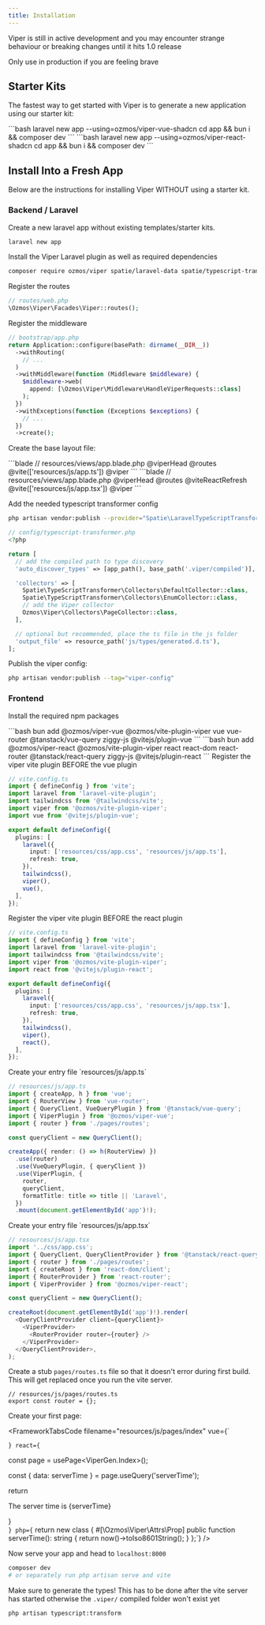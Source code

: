 ```yaml
---
title: Installation
---
```


<Aside type={'caution'}>
  Viper is still in active development and you may encounter strange behaviour or breaking changes until it hits 1.0 release

  Only use in production if you are feeling brave
</Aside>

## Starter Kits

The fastest way to get started with Viper is to generate a new application using our starter kit:


<FrameworkTabs>
<Fragment slot="vue">
```bash
laravel new app --using=ozmos/viper-vue-shadcn
cd app && bun i && composer dev
```
</Fragment>

<Fragment slot="react">
```bash
laravel new app --using=ozmos/viper-react-shadcn
cd app && bun i && composer dev
```
</Fragment>
</FrameworkTabs>

## Install Into a Fresh App

Below are the instructions for installing Viper WITHOUT using a starter kit.

### Backend / Laravel

Create a new laravel app without existing templates/starter kits.

```bash
laravel new app
```

Install the Viper Laravel plugin as well as required dependencies

```bash
composer require ozmos/viper spatie/laravel-data spatie/typescript-transformer spatie/laravel-typescript-transformer tightenco/ziggy
```

Register the routes

```php
// routes/web.php
\Ozmos\Viper\Facades\Viper::routes();
```

Register the middleware

```php
// bootstrap/app.php
return Application::configure(basePath: dirname(__DIR__))
  ->withRouting(
    // ...
  )
  ->withMiddleware(function (Middleware $middleware) {
    $middleware->web(
      append: [\Ozmos\Viper\Middleware\HandleViperRequests::class]
    );
  })
  ->withExceptions(function (Exceptions $exceptions) {
    // ...
  })
  ->create();

```

Create the base layout file:

<FrameworkTabs>
<Fragment slot="vue">
```blade
// resources/views/app.blade.php
<html lang="en">
<head>
    @viperHead
    @routes
    @vite(['resources/js/app.ts'])
</head>
<body>
    @viper
</body>
</html>
```
</Fragment>
<Fragment slot="react">
```blade
// resources/views/app.blade.php
<html lang="en">
<head>
    @viperHead
    @routes
    @viteReactRefresh
    @vite(['resources/js/app.tsx'])
</head>
<body>
    @viper
</body>
</html>
```
</Fragment>
</FrameworkTabs>

Add the needed typescript transformer config

```bash
php artisan vendor:publish --provider="Spatie\LaravelTypeScriptTransformer\TypeScriptTransformerServiceProvider"
```

```php
// config/typescript-transformer.php
<?php

return [
  // add the compiled path to type discovery
  'auto_discover_types' => [app_path(), base_path('.viper/compiled')],

  'collectors' => [
    Spatie\TypeScriptTransformer\Collectors\DefaultCollector::class,
    Spatie\TypeScriptTransformer\Collectors\EnumCollector::class,
    // add the Viper collector
    Ozmos\Viper\Collectors\PageCollector::class,
  ],

  // optional but recommended, place the ts file in the js folder
  'output_file' => resource_path('js/types/generated.d.ts'),
];
```

Publish the viper config:

```bash
php artisan vendor:publish --tag="viper-config"
```

### Frontend

Install the required npm packages

<FrameworkTabs>
<Fragment slot="vue">
```bash
bun add @ozmos/viper-vue @ozmos/vite-plugin-viper vue vue-router @tanstack/vue-query ziggy-js @vitejs/plugin-vue
```
</Fragment>
<Fragment slot="react">
```bash
bun add @ozmos/viper-react @ozmos/vite-plugin-viper react react-dom react-router @tanstack/react-query ziggy-js @vitejs/plugin-react
```
</Fragment>
</FrameworkTabs>


<FrameworkTabs>
<Fragment slot="vue">
Register the viper vite plugin BEFORE the vue plugin

```ts
// vite.config.ts
import { defineConfig } from 'vite';
import laravel from 'laravel-vite-plugin';
import tailwindcss from '@tailwindcss/vite';
import viper from '@ozmos/vite-plugin-viper';
import vue from '@vitejs/plugin-vue';

export default defineConfig({
  plugins: [
    laravel({
      input: ['resources/css/app.css', 'resources/js/app.ts'],
      refresh: true,
    }),
    tailwindcss(),
    viper(),
    vue(),
  ],
});
```
</Fragment>
<Fragment slot="react">
Register the viper vite plugin BEFORE the react plugin

```ts
// vite.config.ts
import { defineConfig } from 'vite';
import laravel from 'laravel-vite-plugin';
import tailwindcss from '@tailwindcss/vite';
import viper from '@ozmos/vite-plugin-viper';
import react from '@vitejs/plugin-react';

export default defineConfig({
  plugins: [
    laravel({
      input: ['resources/css/app.css', 'resources/js/app.tsx'],
      refresh: true,
    }),
    tailwindcss(),
    viper(),
    react(),
  ],
});
```
</Fragment>
</FrameworkTabs>

<FrameworkTabs>
<Fragment slot="vue">
Create your entry file `resources/js/app.ts`

```ts
// resources/js/app.ts
import { createApp, h } from 'vue';
import { RouterView } from 'vue-router';
import { QueryClient, VueQueryPlugin } from '@tanstack/vue-query';
import { ViperPlugin } from '@ozmos/viper-vue';
import { router } from './pages/routes';

const queryClient = new QueryClient();

createApp({ render: () => h(RouterView) })
  .use(router)
  .use(VueQueryPlugin, { queryClient })
  .use(ViperPlugin, {
    router,
    queryClient,
    formatTitle: title => title || 'Laravel',
  })
  .mount(document.getElementById('app')!);
```
</Fragment>
<Fragment slot="react">
Create your entry file `resources/js/app.tsx`

```ts
// resources/js/app.tsx
import '../css/app.css';
import { QueryClient, QueryClientProvider } from '@tanstack/react-query';
import { router } from './pages/routes';
import { createRoot } from 'react-dom/client';
import { RouterProvider } from 'react-router';
import { ViperProvider } from '@ozmos/viper-react';

const queryClient = new QueryClient();

createRoot(document.getElementById('app')!).render(
  <QueryClientProvider client={queryClient}>
    <ViperProvider>
      <RouterProvider router={router} />
    </ViperProvider>
  </QueryClientProvider>,
);
```
</Fragment>
</FrameworkTabs>


Create a stub `pages/routes.ts` file so that it doesn't error during first build. This will get replaced once you run the vite server.

```
// resources/js/pages/routes.ts
export const router = {};
```

Create your first page:

<FrameworkTabsCode
  filename="resources/js/pages/index"
  vue={`
<template>
  <p>The server time is {{ serverTime }}</p>
</template>

<script setup lang="ts">

const page = usePage<ViperGen.Index>();

const { data: serverTime } = page.useQuery('serverTime');
</script>
  `}
  react={`

   const page = usePage<ViperGen.Index>();

   const { data: serverTime } = page.useQuery('serverTime');

   return <p>The server time is {serverTime}</p>
}  
`}
  php={`
return new class {
   #[\\Ozmos\\Viper\\Attrs\\Prop]
   public function serverTime(): string
   {
    return now()->toIso8601String();
   }
};`}
/>



Now serve your app and head to `localhost:8000`

```bash
composer dev
# or separately run php artisan serve and vite
```

Make sure to generate the types! This has to be done after the vite server has started otherwise the `.viper/` compiled folder won't exist yet

```bash
php artisan typescript:transform
```

